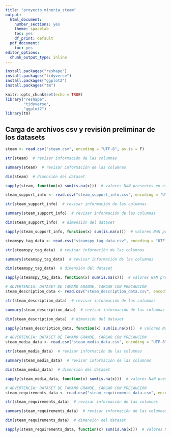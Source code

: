 ---
title: "proyecto_mineria_steam"
output:
  html_document: 
    number_sections: yes
    theme: spacelab
    toc: yes
    df_print: default
  pdf_document:
    toc: yes
editor_options: 
  chunk_output_type: inline
---

```{r, eval=F, message=F}
install.packages("reshape")
install.packages("tidyverse")
install.packages("ggplot2")
install.packages("tm")
```

```{r setup, include=FALSE}
knitr::opts_chunk$set(echo = TRUE)
library("reshape", 
        "tidyverse",
        "ggplot2")
library(tm)
```

## Carga de archivos csv y revisión preliminar de los datasets
```{r setup, include=FALSE}
steam <- read.csv("steam.csv", encoding = "UTF-8", as.is = F)
```

```{r setup, include=FALSE}
str(steam)  # revisar información de las columnas
```

```{r setup, include=FALSE}
summary(steam)  # revisar información de las columnas
```

```{r}
dim(steam)  # dimensión del dataset
```

```{r}
sapply(steam, function(x) sum(is.na(x)))  # valores NaN presentes en el dataset
```

```{r setup, include=FALSE}
steam_support_info <- read.csv("steam_support_info.csv", encoding = "UTF-8", as.is = F)
```

```{r setup, include=FALSE}
str(steam_support_info)  # revisar información de las columnas
```

```{r setup, include=FALSE}
summary(steam_support_info)  # revisar información de las columnas
```

```{r}
dim(steam_support_info)  # dimensión del dataset
```

```{r}
sapply(steam_support_info, function(x) sum(is.na(x)))  # valores NaN presentes en el dataset
```

```{r setup, include=FALSE}
steamspy_tag_data <- read.csv("steamspy_tag_data.csv", encoding = "UTF-8", as.is = F)
```

```{r setup, include=FALSE}
str(steamspy_tag_data)  # revisar información de las columnas
```

```{r setup, include=FALSE}
summary(steamspy_tag_data)  # revisar información de las columnas
```

```{r}
dim(steamspy_tag_data)  # dimensión del dataset
```

```{r}
sapply(steamspy_tag_data, function(x) sum(is.na(x)))  # valores NaN presentes en el dataset
```

```{r setup, include=FALSE}
# ADVERTENCIA: DATASET DE TAMAÑO GRANDE, CARGAR CON PRECAUCIÓN
steam_description_data <- read.csv("steam_description_data.csv", encoding = "UTF-8", as.is = F)
```

```{r setup, include=FALSE}
str(steam_description_data)  # revisar información de las columnas
```

```{r setup, include=FALSE}
summary(steam_description_data)  # revisar información de las columnas
```

```{r}
dim(steam_description_data)  # dimensión del dataset
```

```{r}
sapply(steam_description_data, function(x) sum(is.na(x)))  # valores NaN presentes en el dataset
```

```{r setup, include=FALSE}
# ADVERTENCIA: DATASET DE TAMAÑO GRANDE, CARGAR CON PRECAUCIÓN
steam_media_data <- read.csv("steam_media_data.csv", encoding = "UTF-8", as.is = F)
```

```{r setup, include=FALSE}
str(steam_media_data)  # revisar información de las columnas
```

```{r setup, include=FALSE}
summary(steam_media_data)  # revisar información de las columnas
```

```{r}
dim(steam_media_data)  # dimensión del dataset
```

```{r}
sapply(steam_media_data, function(x) sum(is.na(x)))  # valores NaN presentes en el dataset
```

```{r setup, include=FALSE}
# ADVERTENCIA: DATASET DE TAMAÑO GRANDE, CARGAR CON PRECAUCIÓN
steam_requirements_data <- read.csv("steam_requirements_data.csv", encoding = "UTF-8", as.is = F)
```

```{r setup, include=FALSE}
str(steam_requirements_data)  # revisar información de las columnas
```

```{r setup, include=FALSE}
summary(steam_requirements_data)  # revisar información de las columnas
```

```{r}
dim(steam_requirements_data)  # dimensión del dataset
```

```{r}
sapply(steam_requirements_data, function(x) sum(is.na(x)))  # valores NaN presentes en el dataset
```





